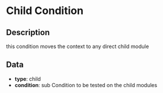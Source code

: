 # Child Condition

## Description

  
this condition moves the context to any direct child module

## Data

- **type**: child
- **condition**: sub Condition to be tested on the child modules

